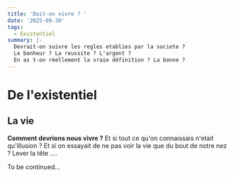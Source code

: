 ```yaml
---
title: 'Doit-on vivre ? '
date: '2025-09-30'
tags:
  - Existentiel
summary: |-
  Devrait-on suivre les regles etablies par la societe ? 
  Le bonheur ? La reussite ? L'argent ? 
  En as t-on réellement la vraie définition ? La bonne ?
---
```

# De l'existentiel 

## La vie

**Comment devrions nous vivre ?** 
Et si tout ce qu'on connaissais n'etait qu'illusion ? 
Et si on essayait de ne pas voir la vie que du bout de notre nez ? 
Lever la tête ....

To be continued...
